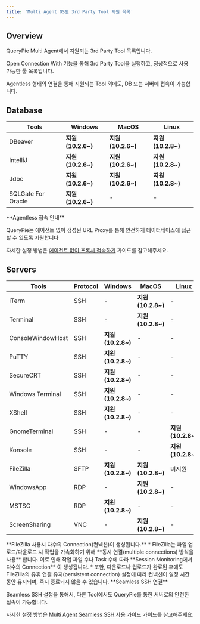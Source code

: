 ```yaml
---
title: 'Multi Agent OS별 3rd Party Tool 지원 목록'
---
```



## Overview

QueryPie Multi Agent에서 지원되는 3rd Party Tool 목록입니다.

Open Connection With 기능을 통해 3rd Party Tool을 실행하고, 정상적으로 사용 가능한 툴 목록입니다.

Agentless 형태의 연결을 통해 지원되는 Tool 외에도, DB 또는 서버에 접속이 가능합니다.


## Database

|  **Tools**         |  **Windows**       |  **MacOS**         |  **Linux**         |
| ------------------ | ------------------ | ------------------ | ------------------ |
| DBeaver            |  **지원 (10.2.6~)**  |  **지원 (10.2.6~)**  |  **지원 (10.2.8~)**  |
| IntelliJ           |  **지원 (10.2.6~)**  |  **지원 (10.2.6~)**  |  **지원 (10.2.8~)**  |
| Jdbc               |  **지원 (10.2.6~)**  |  **지원 (10.2.6~)**  |  **지원 (10.2.8~)**  |
| SQLGate For Oracle |  **지원 (10.2.6~)**  | -                  | -                  |

<Callout type="info">
**Agentless 접속 안내**

QueryPie는 에이전트 없이 생성된 URL Proxy를 통해 안전하게 데이터베이스에 접근할 수 있도록 지원합니다

자세한 설정 방법은 [에이전트 없이 프록시 접속하기](../database-access-control/connecting-to-proxy-without-agent) 가이드를 참고해주세요.
</Callout>


## Servers

|  **Tools**        |  **Protocol**  |  **Windows**       |  **MacOS**         |  **Linux**         |
| ----------------- | -------------- | ------------------ | ------------------ | ------------------ |
| iTerm             | SSH            | -                  |  **지원 (10.2.8~)**  | -                  |
| Terminal          | SSH            | -                  |  **지원 (10.2.8~)**  | -                  |
| ConsoleWindowHost | SSH            |  **지원 (10.2.8~)**  | -                  | -                  |
| PuTTY             | SSH            |  **지원 (10.2.8~)**  | -                  | -                  |
| SecureCRT         | SSH            |  **지원 (10.2.8~)**  | -                  | -                  |
| Windows Terminal  | SSH            |  **지원 (10.2.8~)**  | -                  | -                  |
| XShell            | SSH            |  **지원 (10.2.8~)**  | -                  | -                  |
| GnomeTerminal     | SSH            | -                  | -                  |  **지원 (10.2.8~)**  |
| Konsole           | SSH            | -                  | -                  |  **지원 (10.2.8~)**  |
| FileZilla         | SFTP           |  **지원 (10.2.8~)**  |  **지원 (10.2.8~)**  | 미지원                |
| WindowsApp        | RDP            | -                  |  **지원 (10.2.8~)**  | -                  |
| MSTSC             | RDP            |  **지원 (10.2.8~)**  | -                  | -                  |
| ScreenSharing     | VNC            | -                  |  **지원 (10.2.8~)**  | -                  |

<Callout type="info">
**FileZilla 사용시 다수의 Connection(컨넥션)이 생성됩니다.**
* FileZilla는 파일 업로드/다운로드 시 작업을 가속화하기 위해  **동시 연결(multiple connections) 방식을 사용** 합니다. 이로 인해 작업 파일 수나 Task 수에 따라  **Session Monitoring에서 다수의 Connection** 이 생성됩니다.
* 또한, 다운로드나 업로드가 완료된 후에도 FileZilla의 유휴 연결 유지(persistent connection) 설정에 따라 컨넥션이 일정 시간 동안 유지되며, 즉시 종료되지 않을 수 있습니다.
</Callout>

<Callout type="info">
**Seamless SSH 연결**

Seamless SSH 설정을 통해서, 다른 Tool에서도 QueryPie를 통한 서버로의 안전한 접속이 가능합니다.

자세한 설정 방법은 [Multi Agent Seamless SSH 사용 가이드](multi-agent-seamless-ssh-usage-guide) 가이드를 참고해주세요.
</Callout>

